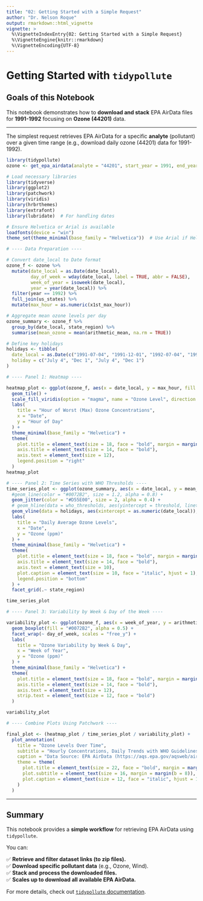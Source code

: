```yaml
---
title: "02: Getting Started with a Simple Request"
author: "Dr. Nelson Roque"
output: rmarkdown::html_vignette
vignette: >
  %\VignetteIndexEntry{02: Getting Started with a Simple Request}
  %\VignetteEngine{knitr::rmarkdown}
  %\VignetteEncoding{UTF-8}
---
```


# Getting Started with `tidypollute`

## Goals of this Notebook

This notebook demonstrates how to **download and stack** EPA AirData files for **1991-1992** focusing on **Ozone (44201)** data.

------------------------------------------------------------------------

The simplest request retrieves EPA AirData for a specific **analyte** (pollutant) over a given time range (e.g., download daily ozone (44201) data for 1991-1992).

```r
library(tidypollute)
ozone <- get_epa_airdata(analyte = "44201", start_year = 1991, end_year = 1992, freq = "daily")
```

```r
# Load necessary libraries
library(tidyverse)
library(ggplot2)
library(patchwork)
library(viridis)
library(hrbrthemes)
library(extrafont)
library(lubridate)  # For handling dates

# Ensure Helvetica or Arial is available
loadfonts(device = "win")
theme_set(theme_minimal(base_family = "Helvetica"))  # Use Arial if Helvetica isn't available

# ---- Data Preparation ----

# Convert date_local to Date format
ozone_f <- ozone %>%
  mutate(date_local = as.Date(date_local),
         day_of_week = wday(date_local, label = TRUE, abbr = FALSE),
         week_of_year = isoweek(date_local),
         year = year(date_local)) %>%
  filter(year == 1992) %>%
  full_join(us_states) %>%
  mutate(max_hour = as.numeric(x1st_max_hour))

# Aggregate mean ozone levels per day
ozone_summary <- ozone_f %>%
  group_by(date_local, state_region) %>%
  summarise(mean_ozone = mean(arithmetic_mean, na.rm = TRUE))

```

```r
# Define key holidays
holidays <- tibble(
  date_local = as.Date(c("1991-07-04", "1991-12-01", "1992-07-04", "1992-12-01")),
  holiday = c("July 4", "Dec 1", "July 4", "Dec 1")
)
```

```r
# ---- Panel 1: Heatmap ----

heatmap_plot <- ggplot(ozone_f, aes(x = date_local, y = max_hour, fill = x1st_max_value)) +
  geom_tile() +
  scale_fill_viridis(option = "magma", name = "Ozone Level", direction = -1) +
  labs(
    title = "Hour of Worst (Max) Ozone Concentrations",
    x = "Date",
    y = "Hour of Day"
  ) +
  theme_minimal(base_family = "Helvetica") +
  theme(
    plot.title = element_text(size = 18, face = "bold", margin = margin(b = 10)),
    axis.title = element_text(size = 14, face = "bold"),
    axis.text = element_text(size = 12),
    legend.position = "right"
  )
heatmap_plot
```

```r
# ---- Panel 2: Time Series with WHO Thresholds ----
time_series_plot <- ggplot(ozone_summary, aes(x = date_local, y = mean_ozone)) +
  #geom_line(color = "#0072B2", size = 1.2, alpha = 0.8) +
  geom_jitter(color = "#D55E00", size = 2, alpha = 0.4) +
  # geom_hline(data = who_thresholds, aes(yintercept = threshold, linetype = label), color = "gray50") +
  geom_vline(data = holidays, aes(xintercept = as.numeric(date_local)), linetype = "dashed", color = "red", size = 0.8) +
  labs(
    title = "Daily Average Ozone Levels",
    x = "Date",
    y = "Ozone (ppm)"
  ) +
  theme_minimal(base_family = "Helvetica") +
  theme(
    plot.title = element_text(size = 18, face = "bold", margin = margin(b = 10)),
    axis.title = element_text(size = 14, face = "bold"),
    axis.text = element_text(size = 10),
    plot.caption = element_text(size = 10, face = "italic", hjust = 1),
    legend.position = "bottom"
  ) +
  facet_grid(.~ state_region)

time_series_plot

# ---- Panel 3: Variability by Week & Day of the Week ----

variability_plot <- ggplot(ozone_f, aes(x = week_of_year, y = arithmetic_mean, group = week_of_year)) +
  geom_boxplot(fill = "#0072B2", alpha = 0.5) +
  facet_wrap(~ day_of_week, scales = "free_y") +
  labs(
    title = "Ozone Variability by Week & Day",
    x = "Week of Year",
    y = "Ozone (ppm)"
  ) +
  theme_minimal(base_family = "Helvetica") +
  theme(
    plot.title = element_text(size = 18, face = "bold", margin = margin(b = 10)),
    axis.title = element_text(size = 14, face = "bold"),
    axis.text = element_text(size = 12),
    strip.text = element_text(size = 12, face = "bold")
  )

variability_plot

# ---- Combine Plots Using Patchwork ----

final_plot <- (heatmap_plot / time_series_plot / variability_plot) +
  plot_annotation(
    title = "Ozone Levels Over Time",
    subtitle = "Hourly Concentrations, Daily Trends with WHO Guidelines, and Weekly Variability",
    caption = "Data Source: EPA AirData (https://aqs.epa.gov/aqsweb/airdata/download_files.html)",
    theme = theme(
      plot.title = element_text(size = 22, face = "bold", margin = margin(b = 12)),
      plot.subtitle = element_text(size = 16, margin = margin(b = 8)),
      plot.caption = element_text(size = 12, face = "italic", hjust = 1)
    )
  )

```

------------------------------------------------------------------------

## Summary

This notebook provides a **simple workflow** for retrieving EPA AirData using `tidypollute`.

You can:

✅ **Retrieve and filter dataset links (to zip files).**\
✅ **Download specific pollutant data** (e.g., Ozone, Wind).\
✅ **Stack and process the downloaded files.**\
✅ **Scales up to download all available EPA AirData.**

For more details, check out [`tidypollute` documentation](https://nelsonroque.github.io/tidypollute/index.html).
